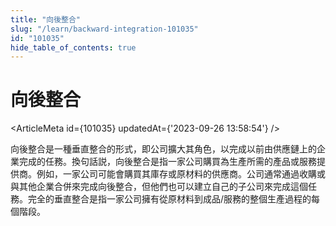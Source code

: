 ```yaml
---
title: "向後整合"
slug: "/learn/backward-integration-101035"
id: "101035"
hide_table_of_contents: true
---
```



# 向後整合

<ArticleMeta id={101035} updatedAt={'2023-09-26 13:58:54'} />
<div className='border-solid border-b border-t-0 my-4 border-[var(--ifm-color-gray-300)]' />

向後整合是一種垂直整合的形式，即公司擴大其角色，以完成以前由供應鏈上的企業完成的任務。換句話説，向後整合是指一家公司購買為生產所需的產品或服務提供商。例如，一家公司可能會購買其庫存或原材料的供應商。公司通常通過收購或與其他企業合併來完成向後整合，但他們也可以建立自己的子公司來完成這個任務。完全的垂直整合是指一家公司擁有從原材料到成品/服務的整個生產過程的每個階段。
